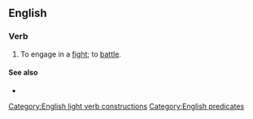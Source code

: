 ==English==

===Verb===
{{head|en|verb}}

# {{lb|en|intransitive}} To engage in a [[fight]]; to [[battle#Verb|battle]].

====See also====
* {{l|en|battle it out}}

[[Category:English light verb constructions]]
[[Category:English predicates]]